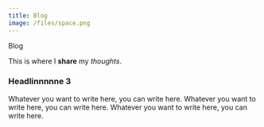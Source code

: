 ```yaml
---
title: Blog
image: /files/space.png
---
```

Blog

This is where I **share** my _thoughts_.

### Headlinnnnne 3

Whatever you want to write here, you can write here. Whatever you want to write here, you can write here. Whatever you want to write here, you can write here.